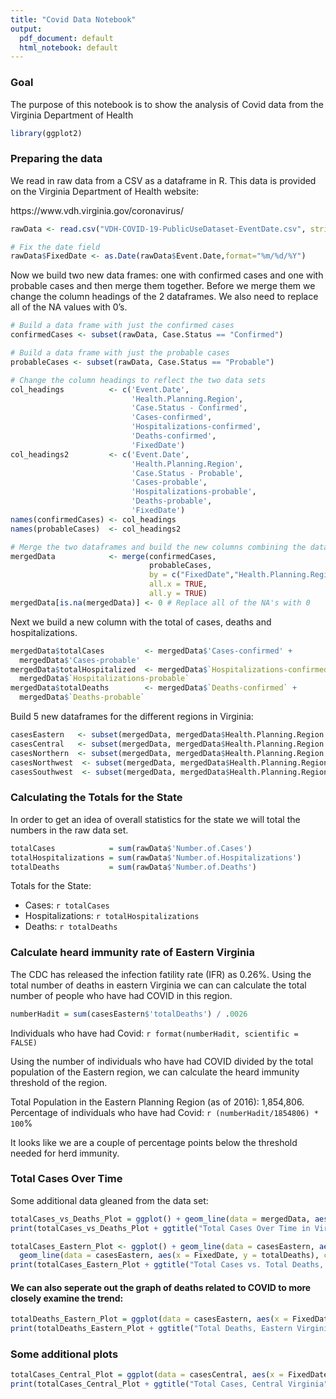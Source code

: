 ```yaml
---
title: "Covid Data Notebook"
output:
  pdf_document: default
  html_notebook: default
---
```


### Goal
The purpose of this notebook is to show the analysis of Covid data from the Virginia Department of Health

```r
library(ggplot2)
```

### Preparing the data

We read in raw data from a CSV as a dataframe in R. This data is provided on the Virginia Department of Health website:

https://www.vdh.virginia.gov/coronavirus/

```r
rawData <- read.csv("VDH-COVID-19-PublicUseDataset-EventDate.csv", stringsAsFactors = FALSE)

# Fix the date field
rawData$FixedDate <- as.Date(rawData$Event.Date,format="%m/%d/%Y")
```

Now we build two new data frames: one with confirmed cases and one with probable cases and then merge them together. Before we merge them we change the column headings of the 2 dataframes. We also need to replace all of the NA values with 0's.

```r
# Build a data frame with just the confirmed cases
confirmedCases <- subset(rawData, Case.Status == "Confirmed")

# Build a data frame with just the probable cases
probableCases <- subset(rawData, Case.Status == "Probable")

# Change the column headings to reflect the two data sets
col_headings          <- c('Event.Date',
                           'Health.Planning.Region', 
                           'Case.Status - Confirmed', 
                           'Cases-confirmed', 
                           'Hospitalizations-confirmed', 
                           'Deaths-confirmed', 
                           'FixedDate')
col_headings2         <- c('Event.Date',
                           'Health.Planning.Region', 
                           'Case.Status - Probable', 
                           'Cases-probable', 
                           'Hospitalizations-probable', 
                           'Deaths-probable', 
                           'FixedDate')
names(confirmedCases) <- col_headings
names(probableCases)  <- col_headings2

# Merge the two dataframes and build the new columns combining the data
mergedData            <- merge(confirmedCases, 
                               probableCases, 
                               by = c("FixedDate","Health.Planning.Region"), 
                               all.x = TRUE, 
                               all.y = TRUE)
mergedData[is.na(mergedData)] <- 0 # Replace all of the NA's with 0
```

Next we build a new column with the total of cases, deaths and hospitalizations.

```r
mergedData$totalCases         <- mergedData$'Cases-confirmed' + 
  mergedData$'Cases-probable'
mergedData$totalHospitalized  <- mergedData$`Hospitalizations-confirmed` + 
  mergedData$`Hospitalizations-probable`
mergedData$totalDeaths        <- mergedData$`Deaths-confirmed` + 
  mergedData$`Deaths-probable`
```

Build 5 new dataframes for the different regions in Virginia:

```r
casesEastern   <- subset(mergedData, mergedData$Health.Planning.Region == "Eastern")
casesCentral   <- subset(mergedData, mergedData$Health.Planning.Region == "Central")
casesNorthern  <- subset(mergedData, mergedData$Health.Planning.Region == "Northern")
casesNorthwest  <- subset(mergedData, mergedData$Health.Planning.Region == "Northwest")
casesSouthwest  <- subset(mergedData, mergedData$Health.Planning.Region == "Southwest")
```

### Calculating the Totals for the State

In order to get an idea of overall statistics for the state we will total the numbers in the raw data set.

```r
totalCases            = sum(rawData$'Number.of.Cases')
totalHospitalizations = sum(rawData$'Number.of.Hospitalizations')
totalDeaths           = sum(rawData$'Number.of.Deaths')
```
Totals for the State: 

- Cases:            `r totalCases`
- Hospitalizations: `r totalHospitalizations`
- Deaths:           `r totalDeaths`


### Calculate heard immunity rate of Eastern Virginia
The CDC has released the infection fatility rate (IFR) as 0.26%. Using the total number of deaths in eastern Virginia we can can calculate the total number of people who have had COVID in this region.

```r
numberHadit = sum(casesEastern$'totalDeaths') / .0026
```

Individuals who have had Covid: `r format(numberHadit, scientific = FALSE)`

Using the number of individuals who have had COVID divided by the total population of the Eastern region, we can calculate the heard immunity threshold of the region.

Total Population in the Eastern Planning Region (as of 2016): 1,854,806. 
Percentage of individuals who have had Covid: `r (numberHadit/1854806) * 100`%

It looks like we are a couple of percentage points below the threshold needed for herd immunity.

### Total Cases Over Time

Some additional data gleaned from the data set:
```r
totalCases_vs_Deaths_Plot = ggplot() + geom_line(data = mergedData, aes(x = FixedDate, y = totalCases), color='red') + geom_line(data = mergedData, aes(x = FixedDate, y = totalDeaths), color='green') 
print(totalCases_vs_Deaths_Plot + ggtitle("Total Cases Over Time in Virginia"))
```



```r
totalCases_Eastern_Plot <- ggplot() + geom_line(data = casesEastern, aes(x = FixedDate, y = totalCases), color='blue') + 
  geom_line(data = casesEastern, aes(x = FixedDate, y = totalDeaths), color = 'green') 
print(totalCases_Eastern_Plot + ggtitle("Total Cases vs. Total Deaths, Eastern Virginia"))

```
#### We can also seperate out the graph of deaths related to COVID to more closely examine the trend:

```r
totalDeaths_Eastern_Plot = ggplot(data = casesEastern, aes(x = FixedDate, y=totalDeaths)) + geom_line()
print(totalDeaths_Eastern_Plot + ggtitle("Total Deaths, Eastern Virginia"))
```

### Some additional plots  


```r
totalCases_Central_Plot = ggplot(data = casesCentral, aes(x = FixedDate, y = totalCases)) + geom_line()
print(totalCases_Central_Plot + ggtitle("Total Cases, Central Virginia"))
```
